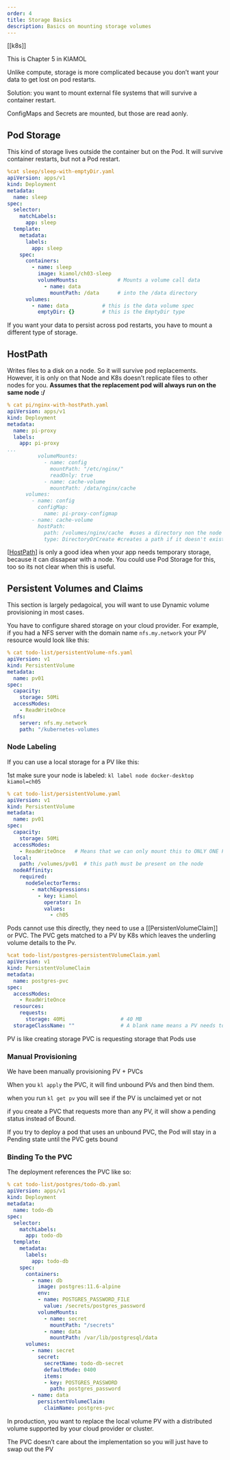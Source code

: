```yaml
---
order: 4
title: Storage Basics
description: Basics on mounting storage volumes
---
```


[[k8s]]

This is Chapter 5 in KIAMOL

Unlike compute, storage is more complicated because you don't want your data to get lost on pod restarts. 

Solution: you want to mount external file systems that will survive a container restart.  

ConfigMaps and Secrets are mounted, but those are read aonly. 

## Pod Storage

This kind of storage lives outside the container but on the Pod.  It will survive container restarts, but not a Pod restart.  

```yaml
%cat sleep/sleep-with-emptyDir.yaml
apiVersion: apps/v1
kind: Deployment
metadata:
  name: sleep
spec:
  selector:
    matchLabels:
      app: sleep
  template:
    metadata:
      labels:
        app: sleep
    spec:
      containers:
        - name: sleep
          image: kiamol/ch03-sleep
          volumeMounts:             # Mounts a volume call data
            - name: data
              mountPath: /data      # into the /data directory
      volumes:
        - name: data           # this is the data volume spec
          emptyDir: {}         # this is the EmptyDir type
```

If you want your data to persist across pod restarts, you have to mount a different type of storage.

## HostPath

Writes files to a disk on a node.  So it will survive pod replacements.  However, it is only on that Node and K8s doesn't replicate files to other nodes for you.  **Assumes that the replacement pod will always run on the same node :/**


```yaml
% cat pi/nginx-with-hostPath.yaml                                                                                                     
apiVersion: apps/v1
kind: Deployment
metadata:
  name: pi-proxy
  labels:
    app: pi-proxy
...
          volumeMounts:
            - name: config
              mountPath: "/etc/nginx/"
              readOnly: true
            - name: cache-volume
              mountPath: /data/nginx/cache
      volumes:
        - name: config
          configMap:
            name: pi-proxy-configmap
        - name: cache-volume
          hostPath:
            path: /volumes/nginx/cache  #uses a directory non the node
            type: DirectoryOrCreate #creates a path if it doesn't exist
```

[[HostPath]] is only a good idea when your app needs temporary storage, because it can dissapear with a node.  You could use Pod Storage for this, too so its not clear when this is useful.  

## Persistent Volumes and Claims

:::note

This section is largely pedagoical, you will want to use Dynamic volume provisioning in most cases.

:::


You have to configure shared storage on your cloud provider.  For example, if you had a NFS server with the domain name `nfs.my.network` your PV resource would look like this:

```yaml
% cat todo-list/persistentVolume-nfs.yaml                                                                                            
apiVersion: v1
kind: PersistentVolume
metadata:
  name: pv01
spec:
  capacity:
    storage: 50Mi
  accessModes:
    - ReadWriteOnce
  nfs:
    server: nfs.my.network
    path: "/kubernetes-volumes
```


### Node Labeling

If you can use a local storage for a PV like this:

1st make sure your node is labeled: `kl label node docker-desktop kiamol=ch05`

```yaml
% cat todo-list/persistentVolume.yaml                                                                                                 
apiVersion: v1
kind: PersistentVolume
metadata:
  name: pv01
spec:
  capacity:
    storage: 50Mi
  accessModes:
    - ReadWriteOnce   # Means that we can only mount this to ONLY ONE POD
  local:
    path: /volumes/pv01  # this path must be present on the node
  nodeAffinity:
    required:
      nodeSelectorTerms:
        - matchExpressions:
          - key: kiamol
            operator: In
            values:
              - ch05
```

Pods cannot use this directly, they need to use a [[PersistenVolumeClaim]] or PVC.  The PVC gets matched to a PV by K8s which leaves the underling volume details to the Pv. 

```yaml
%cat todo-list/postgres-persistentVolumeClaim.yaml                                                                                   
apiVersion: v1
kind: PersistentVolumeClaim
metadata:
  name: postgres-pvc
spec:
  accessModes:
    - ReadWriteOnce
  resources:
    requests:
      storage: 40Mi                  # 40 MB
  storageClassName: ""               # A blank name means a PV needs to exist
```



PV is like creating storage
PVC is requesting storage that Pods use

### Manual Provisioning

We have been manually provisioning PV + PVCs 

When you `kl apply` the PVC, it will find unbound PVs and then bind them.  

when you run `kl get pv` you will see if the PV is unclaimed yet or not

if you create a PVC that requests more than any PV, it will show a pending status instead of Bound.  

:::warning
If you try to deploy a pod that uses an unbound PVC, the Pod will stay in a Pending state until the PVC gets bound
:::


### Binding To the PVC

The deployment references the PVC like so:

```yaml
% cat todo-list/postgres/todo-db.yaml
apiVersion: apps/v1
kind: Deployment
metadata:
  name: todo-db
spec:
  selector:
    matchLabels:
      app: todo-db
  template:
    metadata:
      labels:
        app: todo-db
    spec:
      containers:
        - name: db
          image: postgres:11.6-alpine
          env:
          - name: POSTGRES_PASSWORD_FILE
            value: /secrets/postgres_password
          volumeMounts:
            - name: secret
              mountPath: "/secrets"
            - name: data
              mountPath: /var/lib/postgresql/data
      volumes:
        - name: secret
          secret:
            secretName: todo-db-secret
            defaultMode: 0400
            items:
            - key: POSTGRES_PASSWORD
              path: postgres_password
        - name: data
          persistentVolumeClaim:
            claimName: postgres-pvc
```


:::Note
In production, you want to replace the local volume PV with a distributed volume supported by your cloud provider or cluster.  

The PVC doesn't care about the implementation so you will just have to swap out the PV
:::
